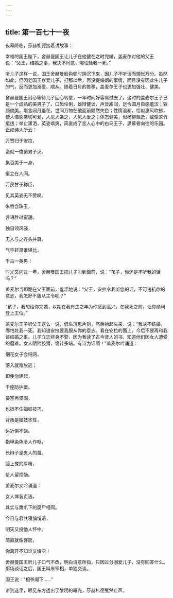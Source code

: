 ```yaml
---
---
---
```

title: 第一百七十一夜
---






夜幕降临，莎赫札德接着讲故事：





幸福的国王陛下，舍赫曼国王让儿子在他健在之时完婚，盖麦尔对他的父王说：“父王，结婚之事，我决不同意，哪怕处我一死。”

听儿子这样一说，国王舍赫曼脸色顿时阴沉下来，因儿子不听话而惆怅万分。虽然如此，但因老国王疼爱儿子，打那以后，再没提婚姻的事情，而且没有因此生儿子的气，反而更加溺爱、顺从。随着日月的推移，盖麦尔王子也更加强壮、健美。

舍赫曼国王耐心等待儿子回心转意，一年时间好容易过去了。这时的盖麦尔王子已是一个成熟的美男子了。口齿伶俐，雄辩健谈，声音甜润，足令圆月自感羞涩；容颜俊美，堪言闭月羞花，世间万物在他面前黯然失色；性情温和，恰似惠风吹拂，使人倍感亲切可爱，人见人亲之，人见人爱之；体态健美，似杨柳飘逸，或像翠竹挺拔；举止潇洒，英姿飒爽，简直成了恋人心中的白马王子，思慕者向往的乐园。正如诗人所云：


万赞归于安拉，

造就一俊俏男子汉。

集百美于一身，

挺立在人间。

万民甘于称臣，

见其英姿无不赞叹。

朱唇含珠玉，

言语胜过蜜甜。

独自领风骚，

无人与之齐头并肩。

气宇轩昂谁堪比，

千古一英男！



时光又闪过一年，舍赫曼国王把儿子叫到面前，说：“孩子，你还是不听我的话吗？”

盖麦尔当即跪在父王面前，羞涩地说：“父王，安拉令我听您的话，不可违抗你的意志，我怎好不服从主令呢？”

“孩子，我想给你完婚，以期在我有生之年为你感到高兴，在我死之前，让你顺利登上王位。”

盖麦尔王子听父王这么一说，低头沉思片刻，然后抬起头来，说：“我决不结婚，哪怕处我一死。我知道安拉要我服从你的意志。看在安拉的面上，今后不要再和我谈结婚之事。儿子立志终身不娶，因为我读了古今贤人的书，知道他们因女人遭受的磨难。女人阴险狡猾，诡计多端。有诗为证啊！”盖麦尔吟诵道：


烟花女子会结网，

落入就难脱逃；

即使你建起，

千座防护堡。

要塞再坚固，

也抵不住娼妓技巧。

背叛是娼妓本性，

远近俱不饶。

指甲染色令人作呕，

长辫子是夹人的螯。

脸上搽的厚粉，

给人留烦恼。



盖麦尔又吟诵道：


女人佯装贞洁，

其实与鹰爪下的腐尸相同。

今日与君共寝悄悄语，

明天又投他人怀中。

简直就像客房，

你离开不知谁又填空！



舍赫曼国王听儿子口气不改，明白诗意所指，只因过分溺爱儿子，没有回答什么。那场谈话之后，国王叫来宰相，单独交谈。

国王说：“相爷阁下……”





讲到这里，眼见东方透出了黎明的曙光，莎赫札德戛然止声。